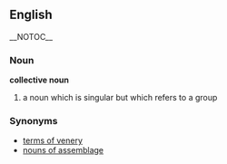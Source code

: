 == English == __NOTOC__
=== Noun ===
'''collective noun'''
# a noun which is singular but which refers to a group

=== Synonyms ===

*[[terms of venery]]
*[[nouns of assemblage]]